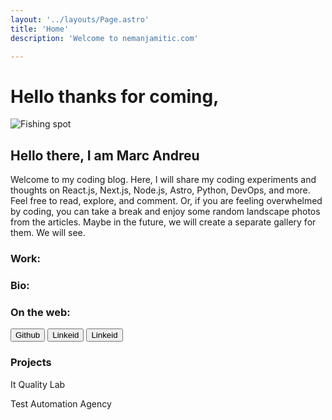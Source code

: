 ```yaml
---
layout: '../layouts/Page.astro'
title: 'Home'
description: 'Welcome to nemanjamitic.com'

---
```


# Hello thanks for coming,

<section class="flex flex-col md:flex-row shadow-neutral-400 shadow-md rounded-md items-center justify-center">
    <div class="w-full md:w-1/2 p-3 sm:p-6 md:p-9 lg:p-12 ">
        <Image class="rounded-3xl" src={profile} alt="Fishing spot" />
    </div>        
    <div class="w-full md:w-1/2 p-3 sm:p-6 md:p-9 lg:p-12 items-center">
        <h2 class="text-2xl font-bold">Hello there, I am Marc Andreu</h2>
        <p>Welcome to my coding blog. Here, I will share my coding experiments and thoughts on React.js, Next.js, Node.js, Astro, Python, DevOps, and more. Feel free to read, explore, and comment. Or, if you are feeling overwhelmed by coding, you can take a break and enjoy some random landscape photos from the articles. Maybe in the future, we will create a separate gallery for them. We will see.</p>
    </div>
</section>

### Work: 


### Bio:


### On the web: 

<Button href="#" target="_blank">
    <Icon name="mdi:github" class="inline mr-2" />Github
</Button>
<Button href="#" target="_blank">
    <Icon name="mdi:linkedin" class="inline mr-2" />Linkeid
</Button>
<Button href="#" target="_blank">
    <Icon name="mdi:twitter" class="inline mr-2" />Linkeid
</Button>

### Projects
It Quality Lab

Test Automation Agency






